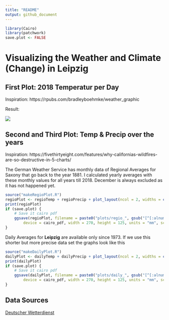 ```yaml
---
title: "README"
output: github_document
---
```


```r
library(Cairo)
library(patchwork)
save.plot <- FALSE
```


# Visualizing the Weather and Climate (Change) in Leipzig

## First Plot: 2018 Temperatur per Day

Inspiration: https://rpubs.com/bradleyboehmke/weather_graphic

Result: 

![](plots/daily_20181205201640.png)

## Second and Third Plot: Temp & Precip over the years 

Inspiration: https://fivethirtyeight.com/features/why-californias-wildfires-are-so-destructive-in-5-charts/

The German Weather Service has monthly data of Regional Averages for Saxony that go back to the year 1881. I calculated yearly averages with these monthly values for all years till 2018. December is always excluded as it has not happened yet.

```r
source("makeRegioPlot.R")
regioPlot <- regioTemp + regioPrecip + plot_layout(ncol = 2, widths = c(1.6, 1))
print(regioPlot)
if (save.plot) {
    # Save it cairo pdf
    ggsave(regioPlot, filename = paste0("plots/regio_", gsub("[^[:alnum:]=\\.]", "", lubridate::now()), ".pdf"), 
        device = cairo_pdf, width = 270, height = 125, units = "mm", scale = 1.7, limitsize = FALSE)
}
```

<!---
![](plots/20181205201126.png)
-->

Daily Averages for **Leipzig** are available only since 1973. If we use this shorter but more precise data set the graphs look like this

```r
source("makeDailyPlot.R")
dailyPlot <- dailyTemp + dailyPrecip + plot_layout(ncol = 2, widths = c(1.6, 1))
print(dailyPlot)
if (save.plot) {
    # Save it cairo pdf
    ggsave(dailyPlot, filename = paste0("plots/daily_", gsub("[^[:alnum:]=\\.]", "", lubridate::now()), ".pdf"), 
        device = cairo_pdf, width = 270, height = 125, units = "mm", scale = 1.7, limitsize = FALSE)
}
```


<!---
![](plots/538_leipzig_20181206152716.png)
-->

## Data Sources

[Deutscher Wetterdienst](ftp://ftp-cdc.dwd.de/pub/CDC/)